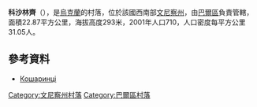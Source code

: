 {{coord|48|54|58|N|27|47|23|E|scale:30000|display=title}}

'''科沙林齊'''（{{lang-uk|Кошаринці}}），是[[烏克蘭|烏克蘭]]的村落，位於該國西南部[[文尼察州|文尼察州]]，由[[巴爾區|巴爾區]]負責管轄，面積22.87平方公里，海拔高度293米，2001年人口710，人口密度每平方公里31.05人。

==參考資料==
* [http://w1.c1.rada.gov.ua/pls/z7503/A005?rdat1=01.04.2014&rf7571=1424 Кошаринці]

[[Category:文尼察州村落|Category:文尼察州村落]]
[[Category:巴爾區村落|Category:巴爾區村落]]


{{Vinnytsia-geo-stub}}